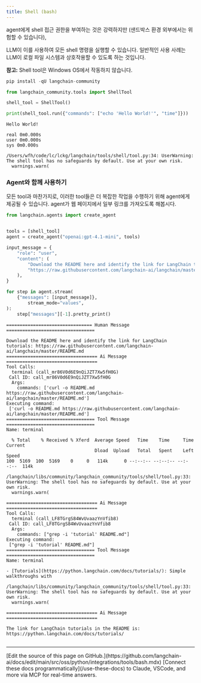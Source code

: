 ```yaml
---
title: Shell (bash)
---
```


agent에게 shell 접근 권한을 부여하는 것은 강력하지만 (샌드박스 환경 외부에서는 위험할 수 있습니다), 

LLM이 이를 사용하여 모든 shell 명령을 실행할 수 있습니다. 일반적인 사용 사례는 LLM이 로컬 파일 시스템과 상호작용할 수 있도록 하는 것입니다.

**참고:** Shell tool은 Windows OS에서 작동하지 않습니다.

```python
pip install -qU langchain-community
```

```python
from langchain_community.tools import ShellTool

shell_tool = ShellTool()
```

```python
print(shell_tool.run({"commands": ["echo 'Hello World!'", "time"]}))
```

```output
Hello World!

real 0m0.000s
user 0m0.000s
sys 0m0.000s
```
```output
/Users/wfh/code/lc/lckg/langchain/tools/shell/tool.py:34: UserWarning: The shell tool has no safeguards by default. Use at your own risk.
  warnings.warn(
```

### Agent와 함께 사용하기

모든 tool과 마찬가지로, 이러한 tool들은 더 복잡한 작업을 수행하기 위해 agent에게 제공될 수 있습니다. agent가 웹 페이지에서 일부 링크를 가져오도록 해봅시다.

```python
from langchain.agents import create_agent


tools = [shell_tool]
agent = create_agent("openai:gpt-4.1-mini", tools)

input_message = {
    "role": "user",
    "content": (
        "Download the README here and identify the link for LangChain tutorials: "
        "https://raw.githubusercontent.com/langchain-ai/langchain/master/README.md"
    ),
}

for step in agent.stream(
    {"messages": [input_message]},
        stream_mode="values",
):
    step["messages"][-1].pretty_print()
```

```output
================================ Human Message =================================

Download the README here and identify the link for LangChain tutorials: https://raw.githubusercontent.com/langchain-ai/langchain/master/README.md
================================== Ai Message ==================================
Tool Calls:
  terminal (call_mr86V0d6E9nQiJZT7Xw5fH0G)
 Call ID: call_mr86V0d6E9nQiJZT7Xw5fH0G
  Args:
    commands: ['curl -o README.md https://raw.githubusercontent.com/langchain-ai/langchain/master/README.md']
Executing command:
 ['curl -o README.md https://raw.githubusercontent.com/langchain-ai/langchain/master/README.md']
================================= Tool Message =================================
Name: terminal

  % Total    % Received % Xferd  Average Speed   Time    Time     Time  Current
                                 Dload  Upload   Total   Spent    Left  Speed
100  5169  100  5169    0     0   114k      0 --:--:-- --:--:-- --:--:--  114k
```
```output
/langchain/libs/community/langchain_community/tools/shell/tool.py:33: UserWarning: The shell tool has no safeguards by default. Use at your own risk.
  warnings.warn(
```
```output
================================== Ai Message ==================================
Tool Calls:
  terminal (call_LF8TGrgS84WvUvaazYnVfib8)
 Call ID: call_LF8TGrgS84WvUvaazYnVfib8
  Args:
    commands: ["grep -i 'tutorial' README.md"]
Executing command:
 ["grep -i 'tutorial' README.md"]
================================= Tool Message =================================
Name: terminal

- [Tutorials](https://python.langchain.com/docs/tutorials/): Simple walkthroughs with
```
```output
/langchain/libs/community/langchain_community/tools/shell/tool.py:33: UserWarning: The shell tool has no safeguards by default. Use at your own risk.
  warnings.warn(
```
```output
================================== Ai Message ==================================

The link for LangChain tutorials in the README is: https://python.langchain.com/docs/tutorials/
```

```python

```

---

<Callout icon="pen-to-square" iconType="regular">
    [Edit the source of this page on GitHub.](https://github.com/langchain-ai/docs/edit/main/src/oss/python/integrations/tools/bash.mdx)
</Callout>
<Tip icon="terminal" iconType="regular">
    [Connect these docs programmatically](/use-these-docs) to Claude, VSCode, and more via MCP for    real-time answers.
</Tip>
